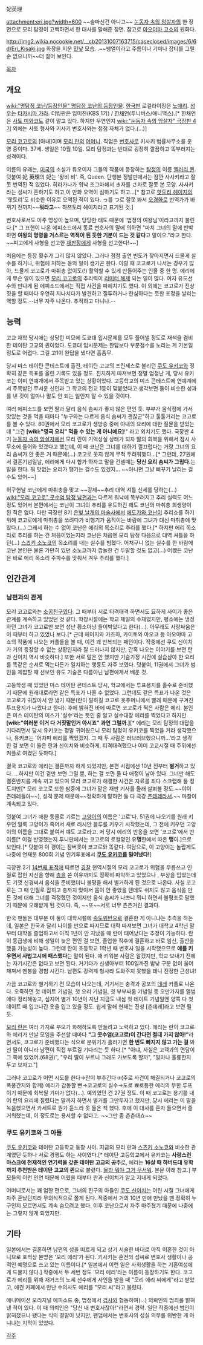 妃英理

attachment:eri.jpg?width=600
~~술마신건 아니고~~ [[눈동자 속의 암살자]]의 한 장면으로 모리 탐정이 고백하면서 한 대사를 말해준 장면. 참고로 [[아오야마 고쇼]]의 원화다.

http://img2.wikia.nocookie.net/__cb20131007163715/caseclosed/images/6/6d/Eri_Kisaki.jpg
화장을 지운 [[민낯]] 모습. .~~쌩얼이라고 주름이나 기미나 잡티를 그릴순 없으니까~~더 젊어 보인다.

[[목차]]
== 개요 ==
[[wiki:"명탐정 코난/등장인물" 명탐정 코난의 등장인물]]. [[한국]]판 로컬라이징은 [[노애리]]. [[성우]]는 [[타카시마 가라]]. 더빙판은 임미진(KBS 1기) / [[한채언]](투니버스/애니맥스).[* 한채언은 [[사토 미와코]]도 같이 맡고 있다. 하지만 우연인지 [[wiki:"눈동자 속의 암살자" 극장판 4기]] 외에는 사토 형사와 키사키 변호사와는 접점 자체가 없다.(...)]

[[모리 코고로]]의 [아내]이며 [[모리 란]]의 [[어머니]]. 직업은 [[변호사]]로 키사키 법률사무소를 운영 중이다. 37세. 생일은 10월 10일. 모리 탐정과는 반대로 굉장히 깔끔하고 똑부러지는 성격이다. 

이름의 유래는, [[미국]]의 소설가 듀오이자 그들의 작품에 등장하는 [[탐정]]의 이름 [[엘러리 퀸]]. 덧붙여 妃 英理의 妃는 '왕비 비'. 즉, Queen. 단행본 정발판에서는 잠깐 사사키라고 잘못 번역된 적 있었다. 히라가나가 워낙 조그마해서 き자를 さ자로 잘못 본 모양. 사사키라는 성씨가 흔하기도 하고,이 만화 오역이 심하기도 하고...[* 참고로 [[핫토리 헤이지]]의 '핫토리'도 비슷한 이유로 오역된 적이 있다. っ를 つ로 잘못 봐서 [[오경화]]로 번역가가 바뀌기 전까지~~'''뭐라고'''~~ 하쯔토리 헤이지라고 표기된 것.]

변호사로서도 아주 명성이 높으며, 당당한 태도 때문에 '법정의 여왕님'이라고까지 불린다.[* 그 표현이 나온 에피소드에서 동료 변호사의 말에 의하면 "마치 그녀의 말에 반박하면 '''여왕의 명령을 거스르는 역적이 된 듯한 기분이 드는 것 같다'''고 말이오."라고 한다. ~~피고에게 사형을 선고한 [[재판장]]에게 사형을 선고한다!~~]

처음에는 등장 횟수가 그리 많지 않았다. 그러나 점점 출연 빈도가 잦아지면서 드물게 실수를 하거나, 위험에 처하는 등의 일이 생기곤 한다. 이럴 때 코고로가 나서는 경우가 많아, 드물게 코고로가 마취총 없이도(!) 활약할 수 있게 만들어주는 인물 중 한 명. 에리에게 무슨 일이 있으면 [[모리 코고로]]의 추리력이 [[리미터 해제]] 되는 일이 많다. 여자 유도선수와 만나게 된 에피소드에서는 직접 사건을 파헤치기도 했다. 이 외에는 코고로가 진상짓을 할 때마다 우연히 지나치다가 발견하고 질투하거나 한심하다는 듯한 표정을 날리는 역할 정도.--너무 자주 나온다. 추적하고 다니나.--

== 능력 ==
고교 재학 당시에는 상당한 미모에 도쿄대 입시문제를 모두 풀어낼 정도로 재색을 겸비한 테이탄 고교의 퀸이었다. 도쿄대 입시문제는 완답보다 부분점수를 노리는 게 기본일 정도로 어렵다. 그걸 고1이 완답을 냈다면 흠좀무.

당시 미스 테이탄 콘테스트에 출전, 테이탄 고교의 프린세스로 불리던 [[쿠도 유키코]]와 정확히 같은 득표를 올린 기록도 있을 정도. 진지하게 따져보면 정말 엄청난 게, 당시 유키코는 이미 연예계에서 주목받고 있는 상황이었다. 고등학교의 미스 콘테스트에 연예계에서 주목받던 무서운 신인과 그 학교의 전교 1등이 맞붙었다고 생각보면 둘이 비슷한 성과를 낸 것이 얼마나 말도 안 되는 일인지 알 수 있을 것이다.

여러 에피소드를 보면 딸과 달리 음식 솜씨가 좋지 않은 편인 듯. 부부가 음식점에 가서 맛있는 것을 먹을 때마다 "누구와는 다르게 음식 솜씨가 괜찮군"하고 툴툴거리는 코고로를 볼 수 있다. 80권에서 모리 코고로가 생방송 중에 아내의 요리에 대한 질문을 받았는데 "그건 '''[wiki:"영국 요리" 먹을 수 있는 게 아니에요]'''!" 라고 외치기도 했다. 극장판 4기 [[눈동자 속의 암살자]]에선 모리 란이 기억상실 상태가 되자 딸의 회복을 위해서 잠시 사무소에 들어와 있겠다고 했는데, 이 때 코난은 그녀를 대하기 껄끄럽다는 거랑 그녀의 요리 솜씨가 안 좋은 거 때문에(...) 코고로 못지 않게 무척 두려워했다...[* 그런데, 27권에서 결혼기념일날, 에리에게 다시 합가 하자고 말을 건넬때는 '''당신 요리 솜씨가 그립다.'''는 말을 한다. 뭐 맛없는 요리가 땡기는 걸수도 있겠지... ~~아니면 그냥 뻐꾸기 날리는 걸수도 있어~~]

허구헌날 코난에게 마취총을 맞고 ~~강제~~추리 대역 셔틀 신세를 당하는(...) [[wiki:"모리 코고로" 콧수염 탐정 남편]]과는 다르게 워낙에 똑부러지고 추리 실력도 어느 정도 있어서 본편에서는 코난이 그녀의 추리를 유도하긴 해도 코난의 마취총 희생양이 된 적은 없다. 다만 극장판 8기 [[은빛 날개의 마술사]]에서 [[에도가와 코난]]이 추리쇼를 하기 위해 코고로에게 마취총을 쏘려다가 비행기가 움직이는 바람에 그녀가 대신 마취총에 맞았다.(...) 그래서 하는 수 없이 코난은 에리의 목소리로 추리를 했다.[* 하지만 에리 목소리로 추리를 하는 건 처음이었는지라 코난은 처음엔 모리 탐정 다음으로 대역 셔틀을 하던(...) [[스즈키 소노코]]의 목소리를 내는 실수를 범했다. 어처구니 없는 실수를 한 바람에 코난 본인은 물론 가만히 있던 소노코까지 깜놀한 건 두말할 것도 없고(...) 어쨌든 코난은 바로 에리 목소리 주파수를 맞춰서 겨우 추리를 했다.]

== 인간관계 ==
=== 남편과의 관계 ===
모리 코고로와는 [[소꿉친구]]였다. 그 때부터 서로 티격태격 하면서도 묘하게 사이가 좋은 관계를 계속하고 있었던 것 같다. 학창시절에는 학교 제일의 수재였지만, 평소에는 냉정하던 그녀가 코고로만 보면 성난 황소마냥 들이박았다고 한다(...). 아무래도 사랑싸움은 이 때부터 하고 있었나 보다.[* 근데 헤이지와 카즈하, 카이토와 아오코 등 아오야마 고쇼의 작품에 나오는 커플들을 볼 때, 이건 꽤 반복되는 패턴이다. 작중에선 쿠도 신이치가 거의 등장할 수 없는 상황인지라 잘 드러나지 않지만, 간혹 나오는 이야기를 보면 란과 신이치 역시 비슷하다.] 또한 서로 말은 안 했지만 기술가정 시간에 실습삼아 한 요리를 똑같은 순서로 먹는다든가 일치하는 행동도 자주 보였다. 덧붙여, 11권에서 그녀가 범인을 제압할 때 선보인 유도 기술은 다름아닌 남편에게서 배운 것.

고등학생 때 있었던 미스 테이탄 콘테스트 당시, 학교에서는 투표용지를 홀수로 준비했기 때문에 원래대로라면 같은 득표가 나올 수 없었다. 그런데도 같은 득표가 나온 것은 코고로가 귀찮아서 안 냈기 때문(란이 말하길 코고로 옷주머니에서 빨래 때문에 구겨진 투표용지가 나왔다고 한다). 후에 밝혀진 바에 따르면 코고로가 찍은 사람은 에리. 본인은 미스 테이탄의 미스가 '실수'라는 뜻인 줄 알고 실수대장 에리를 찍었다고 하지만 '''[wiki:"여러분 이거 다 거짓말인거 아시죠" 과연 그럴까.]'''[* 에리는 모리 탐정의 대답을 기다리면서 당시 유키코는 정말 귀여웠으니 모리 탐정이 유키코를 찍었을 거라 생각했으나, 유키코는 '어차피 에리를 찍었겠지. 그 때 두 사람은 러브러브했으니까...'라고 생각한 걸 보면 이 둘은 란과 신이치와 비슷하게, 티격태격했으나 이미 고교시절 때 주위에선 커플로 여겼던 듯하다.]

결국 코고로와 에리는 결혼까지 하게 되었지만, 본편 시점에선 10년 전부터 '''별거'''하고 있다. ...하지만 이건 겉만 보면 그럴 뿐, 하는 걸 보면 둘 다 애정이 남아 있다. 그녀만 해도 결혼반지를 계속 끼고 있으며 모리 코고로가 해결한 사건은 자료를 죄다 스크랩해 둘 정도지만[* 모리 코고로 또한 밤중에 그녀가 맡은 재판 기사를 몰래 살펴볼 정도.~~야이 츤데레들아~~], 성격 문제 때문에~~정확하게 말하면 둘 다 극강 [[츤데레]]라서.~~ 마찰이 계속되고 있다.

덧붙여 그녀가 애완 동물로 기르는 [[고양이]]의 이름은 '고로'다. 51권에 나오기를 원래 키우던 얼룩 고양이가 죽어서 새로 러시안 블루를 키우기 시작했는데, 그 전에 키우던 고양이의 이름을 그대로 붙여서 얘도 고로라고. 저 당시 에리의 반응을 보면 '코고로'에서 딴 이름[* 이걸 반영했는지 투니판에서는 코고로의 로컬명인 유'''명'''한에서 따온 '''맹'''이.]으로 보인다.[* 덧붙여 이 괭이는 잠버릇이 코고로와 똑같다. 여담으로, 이 고양이는 놀랍게도 나중에 연재분 800회 기념 인기투표에서 '''[[쿠도 유키코]]를 밀어냈다!''']

극장판 2기 [[14번째 표적]]에 따르면 [[경찰]] 현역시절의 모리 코고로가 위험을 무릅쓰고 인질로 잡힌 자신을 향해 [[총]]을 쏜 이유까지도 정확히 파악하고 있었으나 , 부상을 입었는데도 기껏 신경써서 음식을 준비했더니 불평을 해서 별거하게 된 것으로 나온다. 사실 코고로는 그 때 인질로 잡히고 총까지 맞아서 몸이 안 좋았을 텐데도 쉬지도 않고 음식을 만든 것에 대해 그녀를 걱정했던 것이지만 음식 솜씨가 나쁘니 뭐니 하면서 불평조로 말했기 때문에 오해받게 된 것이다. 즉, ~~또~~서로 너무 츤츤거린 결과다.

한국 팬들은 대부분 이 둘이 대학시절에 [[속도위반]]으로 결혼한 게 아니냐는 추측을 하는데, 일본은 한국과 달리 나이를 만으로 따지므로 대략 따져보면 그녀가 대학교 4학년 말부터 대학을 졸업하고서 아직 1년이 안 지났을 때 란이 태어났다는 추정이 가능하다. 란이 동급생에 비해 생일이 늦은 편인 걸 보면, 졸업한 직후에 결혼하고 바로 임신, 출산을 했을 가능성이 높다. 그런데 란이 초등학교 1학년 때 변호사 일을 시작했으므로 '''애를 키우면서 사법고시에 패스했다'''는 말이 된다. 애 키워본 사람은 알겠지만, 학교 보내기 전에는 자기시간은 없다고 보면 된다. 거기다가 신생아부터 100일까진 밤낮 구분 없이 울어재껴서 멘붕을 경험 시킨다. 남편도 강력계 형사라 도와주지 못했을 테니 진정한 근성녀!

가끔 코고로와 별거하기 전 모습이 나오는데, 거기서는 충격과 공포의 [[데레]] 커플로 나온다. 오죽하면 첫 데이트 기념일, 첫 요리 기념일, 첫 부부싸움 기념일 등 오만가지를 앨범에다 정리해놓고, 심지어 별거 10년이 지난 지금도 내심 첫 데이트 기념일엔 양쪽 다 첫 데이트 때 입고나간 옷을 입고 있을 정도. 쉽게 말해 현재는 진성 [츤데레]라고 보면 될 듯.

[[모리 란]]은 여러 가지로 부모가 화해하도록 만들려고 노력하고 있다. 에리는 란이 코고로와 에리가 만날 모임을 주선할 때마다 '''"그 콧수염(코고로)이 간다면 절대 가지 않아!"'''라면서도, 코고로가 준비했다는 식으로 분위기가 흘러가면 '''한 번도 빠지지 않고 가는 걸''' 봐선 딸이 아니라 남편이 직접 부르길 기다리는 듯 하다.[* "아냐, 사실은 고객과의 면담이 그 쪽에 있었어.(68권)", "우리 딸이 부르니 그래도 가보도록 할까", "얼마나 훌륭한지 두고 보자고."]

그러나 코고로가 어떤 시도를 한다→란이 부추긴다→(주로 사건이 해결되거나 코고로의 폭풍간지와 함께) 에리가 감동할 뻔→코고로의 실수→도로 뾰로통한 에리의 무한 루프이기 때문에 회복될 기미가 없다(…). 예외였던 건 27권 정도. 이 때 코고로는 용기를 내어 란의 요리에 질렸다는 말까지 하면서 별거를 그만두자고 했지만, 당시 에리는 이 말을 녹음했으면서 카세트로 뭔가 듣느라 못 들은 척 했다. 후에 이 대사를 혼자 들으면서 즐거워했는데, 이 정도로는 용서할 수 없다고. ~~그만 좀 츤츤대쇼~~

=== 쿠도 유키코와 그 아들 ===
[[쿠도 유키코]]와 테이탄 고등학교 동창 사이. 지금의 모리 란과 [[스즈키 소노코]]와 비슷한 관계였던 듯하나 서로 경쟁도 하는 사이였다.[* 테이탄 고등학교에서 유키코는 '''사랑스런 마스크에 천재적인 연기력을 갖춘 테이탄 고교의 공주'''로, 에리는 '''16살 때 하버드대 유학까지 추천받은 테이탄 고교의 퀸'''으로 불렸다. [[몰라 뭐야 그거 무서워]]. 본문 아래 참고.] 부모들의 이런 인연 때문에 어렸을 때부터 란과 신이치가 알고 지내게 되었다.

어머니로서는 꽤 엄한 편으로, 그녀의 친구의 아들인 [[쿠도 신이치]]는 어린 시절 그녀에게 자주 혼났던지라 무의식적으로 쫄게 된다. 작중에서 거의 10년 만에 만났을 땐 정확히 누구인지 모르면서도 계속 숨으려고 했다. 이후 코난으로서 자주 마주쳤기 때문에 나중에는 그렇지 않게 되었지만.

== 기타 ==
일본에서는 결혼하면 남편의 성을 따르게 되고 상기 서술한 바대로 아직 이혼한 것이 아니므로 호적상 본명은 '모리 에리'가 된다. 키사키는 혼전의 성씨로 변호사 생활이나 공적인 예명으로 쓰고 있는 이름이다.[* 일본에서 이런 일은 사회생활을 하는 기혼여성에게 드물지 않다.] 작중에서 두 세번 정도 '모리 에리'라는 이름이 등장하기도 한다. 코고로가 에리를 위해 재거즈의 노세 선수에게 사인을 받을 때 "모리 에리 씨에게"라고 받았고, 애견 카페에서 만난 수의사도 에리를 "모리 씨"라고 불렀다.

애니메이션 오리지널 에피소드 중, 법정에서 [[검사]]와 협동하여(…) 의뢰인의 범죄를 밝혀낸 적이 있다. 이 때 의뢰인은 "당신 내 변호사잖아!"라면서 경악. 일단 작중에선 범인이 밝혀졌으니 됐다는 식의 결말이 낫지만, 팬덤에서는 변호사의 성실 의무를 위반한 게 아니냐는 지적이 있었다.

[[각주]]
